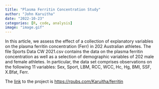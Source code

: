 ```yaml
---
title: "Plasma Ferritin Concentration Study"
author: "John Karuitha"
date: "2022-10-23"
categories: [R, code, analysis]
image: "image.gif"
---
```


In this article, we assess the effect of a collection of explanatory variables on the plasma ferritin concentration (Ferr) in 202 Australian athletes. The file Sports Data CW 2021.csv contains the data on the plasma ferritin concentration as well as a selection of demographic variables of 202 male and female athletes. In particular, the data set comprises observations on the following 11 variables: Sex, Sport, LBM, RCC, WCC, Hc, Hg, BMI, SSF, X.Bfat, Ferr. 

The [link](https://rpubs.com/Karuitha/ferritin) to the project is <https://rpubs.com/Karuitha/ferritin>